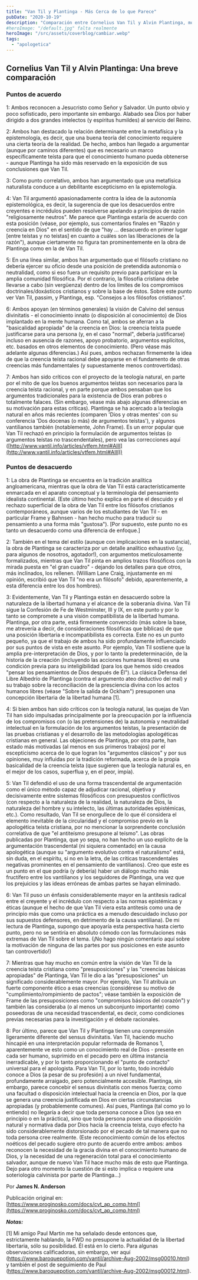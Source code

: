 ```yaml
---
title: "Van Til y Plantinga - Más Cerca de lo que Parece"
pubDate: "2020-10-19"
description: "Comparación entre Cornelius Van Til y Alvin Plantinga, mostrando cómo ambos comparten puntos de vista similares sobre la epistemología reformada y la importancia de las presuposiciones en la fe cristiana. Aunque difieren en algunos enfoques, ambos destacan la necesidad de una base cristiana para el conocimiento y la verdad."
#heroImage: "/default.jpg" falta realmente
heroImage: "/src/assets/coverblog/cambiar.webp"
tags:
  - "apologetica"
---
```


## Cornelius Van Til y Alvin Plantinga: Una breve comparación

### Puntos de acuerdo

1: Ambos reconocen a Jesucristo como Señor y Salvador. Un punto obvio y poco sofisticado, pero importante sin embargo. Alabado sea Dios por haber dirigido a dos grandes intelectos (y espíritus humildes) al servicio del Reino.

2: Ambos han destacado la relación determinante entre la metafísica y la epistemología, es decir, que una buena teoría del conocimiento requiere una cierta teoría de la realidad. De hecho, ambos han llegado a argumentar (aunque por caminos diferentes) que es necesario un marco específicamente teísta para que el conocimiento humano pueda obtenerse - aunque Plantinga ha sido más reservado en la exposición de sus conclusiones que Van Til.

3: Como punto correlativo, ambos han argumentado que una metafísica naturalista conduce a un debilitante escepticismo en la epistemología.

4: Van Til argumentó apasionadamente contra la idea de la autonomía epistemológica, es decir, la sugerencia de que los desacuerdos entre creyentes e incrédulos pueden resolverse apelando a principios de razón "religiosamente neutros". Me parece que Plantinga estaría de acuerdo con esta posición (véase, por ejemplo, sus comentarios finales en "Razón y creencia en Dios" en el sentido de que "hay ... desacuerdo en primer lugar \[entre teístas y no teístas\] en cuanto a cuáles son las liberaciones de la razón"), aunque ciertamente no figura tan prominentemente en la obra de Plantinga como en la de Van Til.

5: En una línea similar, ambos han argumentado que el filósofo cristiano no debería ejercer su oficio desde una posición de pretendida autonomía o neutralidad, como si eso fuera un requisito previo para participar en la amplia comunidad filosófica. Por el contrario, la filosofía cristiana debe llevarse a cabo (sin vergüenza) dentro de los límites de los compromisos doctrinales/doxásticos cristianos y sobre la base de éstos. Sobre este punto ver Van Til, passim, y Plantinga, esp. "Consejos a los filósofos cristianos".

6: Ambos apoyan (en términos generales) la visión de Calvino del sensus divinitatis - el conocimiento innato (o disposición al conocimiento) de Dios implantado en la mente humana. Como tal, ambos se aferran a la "basicalidad apropiada" de la creencia en Dios: la creencia teísta puede justificarse para una persona (y, en el caso "normal", debería justificarse) incluso en ausencia de razones, apoyo probatorio, argumentos explícitos, etc. basados en otros elementos de conocimiento. (Pero véase más adelante algunas diferencias.) Así pues, ambos rechazan firmemente la idea de que la creencia teísta racional debe apoyarse en el fundamento de otras creencias más fundamentales (y supuestamente menos controvertidas).

7: Ambos han sido críticos con el proyecto de la teología natural, en parte por el mito de que los buenos argumentos teístas son necesarios para la creencia teísta racional, y en parte porque ambos pensaban que los argumentos tradicionales para la existencia de Dios eran pobres o totalmente falaces. (Sin embargo, véase más abajo algunas diferencias en su motivación para estas críticas). Plantinga se ha acercado a la teología natural en años más recientes (comparen 'Dios y otras mentes' con su conferencia 'Dos docenas (o más) de argumentos teístas'), y algunos vantilianos también (notablemente, John Frame). Es un error popular que Van Til rechazó en principio la formulación de argumentos teístas (o argumentos teístas no trascendentales), pero vea las correcciones aquí ([http://www.vantil.info/articles/vtfem.html#AIII](http://www.vantil.info/articles/vtfem.html#AIII))

### Puntos de desacuerdo

1: La obra de Plantinga se encuentra en la tradición analítica angloamericana, mientras que la obra de Van Til está característicamente enmarcada en el aparato conceptual y la terminología del pensamiento idealista continental. (Este último hecho explica en parte el descuido y el rechazo superficial de la obra de Van Til entre los filósofos cristianos contemporáneos, aunque varios de los estudiantes de Van Til - en particular Frame y Bahnsen - han hecho mucho para traducir su pensamiento a una forma más "gustosa"). \[Por supuesto, este punto no es tanto un desacuerdo como una diferencia de enfoque.\]

2: También en el tema del estilo (aunque con implicaciones en la sustancia), la obra de Plantinga se caracteriza por un detalle analítico exhaustivo (¡y, para algunos de nosotros, agotador!), con argumentos meticulosamente formalizados, mientras que Van Til pinta en amplios trazos filosóficos con la mirada puesta en "el gran cuadro" - dejando los detalles para que otros, más inclinados, los rellenen. (William Lane Craig, injustamente en mi opinión, escribió que Van Til "no era un filósofo" debido, aparentemente, a esta diferencia entre los dos hombres).

3: Evidentemente, Van Til y Plantinga están en desacuerdo sobre la naturaleza de la libertad humana y el alcance de la soberanía divina. Van Til sigue la Confesión de Fe de Westminster, III y IX, en este punto y por lo tanto se compromete a una visión compatibilista de la libertad humana. Plantinga, por otra parte, está firmemente convencido (más sobre la base, me atrevería a decir, de consideraciones filosóficas que bíblicas) de que una posición libertaria e incompatibilista es correcta. Este no es un punto pequeño, ya que el trabajo de ambos ha sido profundamente influenciado por sus puntos de vista en este asunto. Por ejemplo, Van Til sostiene que la amplia pre-interpretación de Dios, y por lo tanto la predeterminación, de la historia de la creación (incluyendo las acciones humanas libres) es una condición previa para su inteligibilidad (para los que hemos sido creados "pensar los pensamientos de Dios después de Él"). La clásica Defensa del Libre Albedrío de Plantinga (contra el argumento ateo deductivo del mal) y su trabajo sobre la reconciliación de la presciencia divina con los actos humanos libres (véase "Sobre la salida de Ockham") presuponen una concepción libertaria de la libertad humana \[1\].

4: Si bien ambos han sido críticos con la teología natural, las quejas de Van Til han sido impulsadas principalmente por la preocupación por la influencia de los compromisos con (o las pretensiones de) la autonomía y neutralidad intelectual en la formulación de los argumentos teístas, la presentación de las pruebas cristianas y el desarrollo de las metodologías apologéticas cristianas en general. Las objeciones de Plantinga, por otra parte, han estado más motivadas (al menos en sus primeros trabajos) por el escepticismo acerca de lo que logran los "argumentos clásicos" y por sus opiniones, muy influidas por la tradición reformada, acerca de la propia basicalidad de la creencia teísta (que sugieren que la teología natural es, en el mejor de los casos, superflua y, en el peor, impía).

5: Van Til defendió el uso de una forma trascendental de argumentación como el único método capaz de adjudicar racional, objetiva y decisivamente entre sistemas filosóficos con presupuestos conflictivos (con respecto a la naturaleza de la realidad, la naturaleza de Dios, la naturaleza del hombre y su intelecto, las últimas autoridades epistémicas, etc.). Como resultado, Van Til se enorgullece de lo que él considera el elemento inevitable de la circularidad y el compromiso previo en la apologética teísta cristiana, por no mencionar la sorprendente conclusión correlativa de que "el antiteísmo presupone al teísmo". Las obras publicadas por Plantinga, que yo sepa, no han hecho un uso explícito de la argumentación trascendental (ni siquiera comentado) en la causa apologética (aunque su "argumento evolutivo contra el naturalismo" está, sin duda, en el espíritu, si no en la letra, de las críticas trascendentales negativas prominentes en el pensamiento de vantilianos). Creo que este es un punto en el que podría (y debería) haber un diálogo mucho más fructífero entre los vantilianos y los seguidores de Plantinga, una vez que los prejuicios y las ideas erróneas de ambas partes se hayan eliminado.

6: Van Til puso un énfasis considerablemente mayor en la antítesis radical entre el creyente y el incrédulo con respecto a las normas epistémicas y éticas (aunque el hecho de que Van Til viera esta antítesis como una de principio más que como una práctica es a menudo descuidado incluso por sus supuestos defensores, en detrimento de la causa vantiliana). De mi lectura de Plantinga, supongo que apoyaría esta perspectiva hasta cierto punto, pero no se sentiría en absoluto cómodo con las formulaciones más extremas de Van Til sobre el tema. (¡No hago ningún comentario aquí sobre la motivación de ninguna de las partes por sus posiciones en este asunto tan controvertido!)

7: Mientras que hay mucho en común entre la visión de Van Til de la creencia teísta cristiana como "presuposiciones" y las "creencias básicas apropiadas" de Plantinga, Van Til le dio a las "presuposiciones" un significado considerablemente mayor. Por ejemplo, Van Til atribuía un fuerte componente ético a esas creencias (considérese su motivo de "cumplimiento/rompimiento de pactos"; véase también la exposición de Frame de las presuposiciones como "compromisos básicos del corazón") y también las consideraba (o al menos un subconjunto importante) como poseedoras de una necesidad trascendental, es decir, como condiciones previas necesarias para la investigación y el debate racionales.

8: Por último, parece que Van Til y Plantinga tienen una comprensión ligeramente diferente del sensus divinitatis. Van Til, haciendo mucho hincapié en una interpretación popular reformada de Romanos 1, aparentemente ve esto como un conocimiento real de Dios - presente en cada ser humano, suprimido en el pecado pero en última instancia inerradicable, y por lo tanto proporcionando el "punto de contacto" universal para el apologista. Para Van Til, por lo tanto, todo incrédulo conoce a Dios (a pesar de su profesión) a un nivel fundamental, profundamente arraigado, pero potencialmente accesible. Plantinga, sin embargo, parece concebir el sensus divinitatis con menos fuerza; como una facultad o disposición intelectual hacia la creencia en Dios, por la que se genera una creencia justificada en Dios en ciertas circunstancias apropiadas (y probablemente comunes). Así pues, Plantinga (tal como yo lo entiendo) no llegaría a decir que toda persona conoce a Dios (ya sea en principio o en la práctica), sino que toda persona posee una disposición natural y normativa dada por Dios hacia la creencia teísta, cuyo efecto ha sido considerablemente distorsionado por el pecado de tal manera que no toda persona cree realmente. (Este reconocimiento común de los efectos noéticos del pecado sugiere otro punto de acuerdo entre ambos: ambos reconocen la necesidad de la gracia divina en el conocimiento humano de Dios, y la necesidad de una regeneración total para el conocimiento salvador, aunque de nuevo Van Til hace mucho más de esto que Plantinga. Dejo para otro momento la cuestión de si esto implica o requiere una soteriología calvinista por parte de Plantinga...)

Por **James N. Anderson**

Publicación original en: [https://www.proginosko.com/docs/cvt_ap_comp.html](https://www.proginosko.com/docs/cvt_ap_comp.html)

**_Notas:_**

\[1\] Mi amigo Paul Martin me ha señalado desde entonces que, estrictamente hablando, la FWD no presupone la actualidad de la libertad libertaria, sólo su posibilidad. Él está en lo cierto. Para algunas observaciones calificadoras, sin embargo, ver aquí (https://www.baroquepotion.com/vantil/archive-Aug-2002/msg00010.html) y también el post de seguimiento de Paul (https://www.baroquepotion.com/vantil/archive-Aug-2002/msg00012.html).
